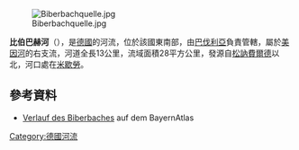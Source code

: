 {{Coord|50|9|39|N|11|7|6|E|display=title}}
[[Image:Biberbachquelle.jpg|right]]

'''比伯巴赫河'''（{{lang-de|Biberbach}}），是[[德國|德國]]的河流，位於該國東南部，由[[巴伐利亞|巴伐利亞]]負責管轄，屬於[[美因河|美因河]]的右支流，河道全長13公里，流域面積28平方公里，發源自[[松訥費爾德|松訥費爾德]]以北，河口處在[[米歇勞|米歇勞]]。

==參考資料==
* [https://geoportal.bayern.de/bayernatlas/?bgLayer=tk&X=5561794.97&Y=4437513.67&zoom=8&lang=de&topic=ba&catalogNodes=122 Verlauf des Biberbaches] auf dem BayernAtlas

{{Germany-geo-stub}}
[[Category:德國河流|Category:德國河流]]